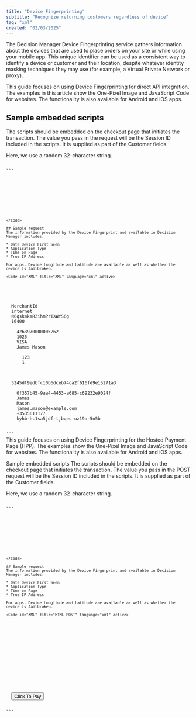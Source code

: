 ```yaml
---
title: "Device Fingerprinting"
subtitle: "Recognize returning customers regardless of device"
tag: "xml"
created: "02/03/2025"
---
```

The Decision Manager Device Fingerprinting service gathers information about the devices that are used to place orders on your site or while using your mobile app. This unique identifier can be used as a consistent way to identify a device or customer and their location, despite whatever identity masking techniques they may use (for example, a Virtual Private Network or proxy).

<Tabs active="api">  
<Tab id="api" title="API">
This guide focuses on using Device Fingerprinting for direct API integration. The examples in this article show the One-Pixel Image and JavaScript Code for websites. The functionality is also available for Android and iOS apps.

## Sample embedded scripts
The scripts should be embedded on the checkout page that initiates the transaction. The value you pass in the request will be the Session ID included in the scripts. It is supplied as part of the Customer fields.

Here, we use a random 32-character string.

<Code id="XML" title="HTML/JS" language="xml" active>
```
<!-- One-Pixel Image -->
<p style="background:url('https://www.fingerprintingserver.com/fp/clear.png?org_id=<ORG ID>&ampsession_id=<MERCHANT ID><SESSION ID>&amp;m=1')"></p>
<img src="https://www.fingerprintingserver.com/fp/clear.png?org_id=<ORG ID>&session_id=<MERCHANT ID><SESSION ID>&m=2" alt="">

<!-- JavaScript -->
<script src="https://www.fingerprintingserver.com/fp/check.js?org_id=<ORG ID>&session_id=<MERCHANT ID><SESSION ID>"></script>
```
</Code>

## Sample request
The information provided by the Device Fingerprint and available in Decision Manager includes:

* Date Device First Seen
* Application Type
* Time on Page
* True IP Address

For apps, Device Longitude and Latitude are available as well as whether the device is Jailbroken.

<Code id="XML" title="XML" language="xml" active>
```
<?xml version="1.0" encoding="UTF-8"?>
<request timestamp="20170414100216" type="auth">
  <merchantid>MerchantId</merchantid>
  <account>internet</account>
  <orderid>N6qsk4kYRZihmPrTXWYS6g</orderid>
  <amount currency="EUR">16400</amount>
  <card>
    <number>4263970000005262</number>
    <expdate>1025</expdate>
    <type>VISA</type>
    <chname>James Mason</chname>
    <cvn>
      <number>123</number>
      <presind>1</presind>
    </cvn>
  </card>
  <autosettle flag="1"/>
  <sha1hash>5245df9edbfc10b6dceb74ca2f616fd9e15271a3</sha1hash>
  <customer>
    <customerid>0f357b45-9aa4-4453-a685-c69232e9024f</customerid>
    <firstname>James</firstname>
    <lastname>Mason</lastname>
    <email>james.mason@example.com</email>
    <phonenumber>+3535611177</phonenumber>
    <devicefingerprint>kyhb-hc1sa5jdf-tjbqec-uz19a-5n5b</devicefingerprint>
  </customer>
</request>
```
</Code>

   </Tab> 
   <Tab id="hpp" title="HPP">
This guide focuses on using Device Fingerprinting for the Hosted Payment Page (HPP). The examples show the One-Pixel Image and JavaScript Code for websites. The functionality is also available for Android and iOS apps.

Sample embedded scripts
The scripts should be embedded on the checkout page that initiates the transaction. The value you pass in the POST request will be the Session ID included in the scripts. It is supplied as part of the Customer fields.

Here, we use a random 32-character string.

<Code id="XML" title="HTML/JS" language="xml" active>
```
<!-- One-Pixel Image -->
<p style="background:url('https://www.fingerprintingserver.com/fp/clear.png?org_id=<ORG ID>&ampsession_id=<MERCHANT ID><SESSION ID>&amp;m=1')"></p>
<img src="https://www.fingerprintingserver.com/fp/clear.png?org_id=<ORG ID>&session_id=<MERCHANT ID><SESSION ID>&m=2" alt="">

<!-- JavaScript -->
<script src="https://www.fingerprintingserver.com/fp/check.js?org_id=<ORG ID>&session_id=<MERCHANT ID><SESSION ID>"></script>
```
</Code>

## Sample request
The information provided by the Device Fingerprint and available in Decision Manager includes:

* Date Device First Seen
* Application Type
* Time on Page
* True IP Address

For apps, Device Longitude and Latitude are available as well as whether the device is Jailbroken.

<Code id="XML" title="HTML POST" language="xml" active>
```
<form action="https://pay.realexpayments.com/pay" method="POST" target="iframe">
  <input type="hidden" name="TIMESTAMP" value="20180913154639">
  <input type="hidden" name="MERCHANT_ID" value="Merchant ID">
  <input type="hidden" name="ACCOUNT" value="internet">
  <input type="hidden" name="ORDER_ID" value="N6qsk4kYRZihmPrTXWYS6g">
  <input type="hidden" name="AMOUNT" value="16400">
  <input type="hidden" name="CURRENCY" value="EUR">
  <input type="hidden" name="SHA1HASH" value="3ee9c9e0e35b8cd95f7dc9bca43e024e1074c3dc">
  <input type="hidden" name="AUTO_SETTLE_FLAG" value="1">
  <input type="hidden" name="HPP_VERSION" value="2">
  <input type="hidden" name="MERCHANT_RESPONSE_URL" value="https://www.example.com/responseUrl">
  <!-- Device Fingerprint Session Id -->
  <input type="hidden" name="HPP_CUSTOMER_DEVICEFINGERPRINT" value="kyhb-hc1sa5jdf-tjbqec-uz19a-5n5b">
  <input type="submit" value="Click To Pay">
</form>
```
</Code>

   </Tab>

</Tabs>

